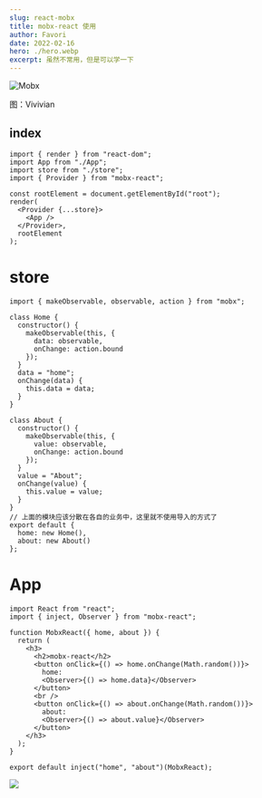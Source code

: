 ```yaml
---
slug: react-mobx
title: mobx-react 使用
author: Favori
date: 2022-02-16
hero: ./hero.webp
excerpt: 虽然不常用，但是可以学一下
---
```


![Mobx](./hero.webp)


<div className={'img-desc'}>图：Vivivian</div>


## index

```tsx
import { render } from "react-dom";
import App from "./App";
import store from "./store";
import { Provider } from "mobx-react";

const rootElement = document.getElementById("root");
render(
  <Provider {...store}>
    <App />
  </Provider>,
  rootElement
);
```
# store
```tsx
import { makeObservable, observable, action } from "mobx";

class Home {
  constructor() {
    makeObservable(this, {
      data: observable,
      onChange: action.bound
    });
  }
  data = "home";
  onChange(data) {
    this.data = data;
  }
}

class About {
  constructor() {
    makeObservable(this, {
      value: observable,
      onChange: action.bound
    });
  }
  value = "About";
  onChange(value) {
    this.value = value;
  }
}
// 上⾯的模块应该分散在各⾃的业务中，这⾥就不使⽤导⼊的⽅式了
export default {
  home: new Home(),
  about: new About()
};

```

# App
```tsx
import React from "react";
import { inject, Observer } from "mobx-react";

function MobxReact({ home, about }) {
  return (
    <h3>
      <h2>mobx-react</h2>
      <button onClick={() => home.onChange(Math.random())}>
        home:
        <Observer>{() => home.data}</Observer>
      </button>
      <br />
      <button onClick={() => about.onChange(Math.random())}>
        about:
        <Observer>{() => about.value}</Observer>
      </button>
    </h3>
  );
}

export default inject("home", "about")(MobxReact);
```

<div className="art-container">
  <a href="https://codesandbox.io/s/mobx-h7nw5u?file=/src/App.tsx:0-519" target="_blank" > <img src="https://codesandbox.io/static/img/play-codesandbox.svg"/>
  </a>
</div>